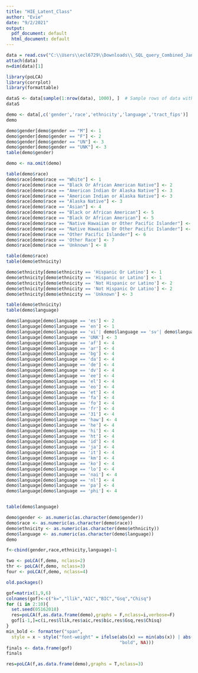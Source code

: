 ---
title: "HIE_Latent_Class"
author: "Evie"
date: "9/2/2021"
output:
  pdf_document: default
  html_document: default
---

```{r}
data = read.csv("C:\\Users\\ecl6729\\Downloads\\_SQL_query_Combined_Jan2019_Jan2021.csv")
attach(data)
n=dim(data)[1]


```

```{r}
library(poLCA)
library(corrplot)
library(formattable)

```


```{r }
dataS <- data[sample(1:nrow(data), 1000), ]  # Sample rows of data with Base R
dataS
```
```{r}
demo <- data[,c('gender','race','ethnicity','language','tract_fips')]
demo
```
```{r}
demo$gender[demo$gender == "M"] <- 1
demo$gender[demo$gender == "F"] <- 2
demo$gender[demo$gender == "UN"] <- 3
demo$gender[demo$gender == "UNK"] <- 3
table(demo$gender)

```
```{r}
demo <- na.omit(demo)
```

```{r}

table(demo$race)
demo$race[demo$race == "White"] <- 1
demo$race[demo$race == "Black Or African American Native"] <- 2
demo$race[demo$race == "American Indian Or Alaska Native"] <- 3
demo$race[demo$race == "American Indian or Alaska Native"] <- 3
demo$race[demo$race == "Alaska Native"] <- 3
demo$race[demo$race == "Asian"] <- 4
demo$race[demo$race == "Black or African American"] <- 5
demo$race[demo$race == "Black Or African American"] <- 5
demo$race[demo$race == "Native Hawaiian or Other Pacific Islander"] <- 6
demo$race[demo$race == "Native Hawaiian Or Other Pacific Islander"] <- 6
demo$race[demo$race == "Other Pacific Islander"] <- 6
demo$race[demo$race == 'Other Race'] <- 7
demo$race[demo$race == 'Unknown'] <- 8

```
```{r}
table(demo$race)
table(demo$ethnicity)
```

```{r}
demo$ethnicity[demo$ethnicity == 'Hispanic Or Latino'] <- 1
demo$ethnicity[demo$ethnicity == 'Hispanic or Latino'] <- 1
demo$ethnicity[demo$ethnicity == 'Not Hispanic or Latino'] <- 2
demo$ethnicity[demo$ethnicity == 'Not Hispanic Or Latino'] <- 2
demo$ethnicity[demo$ethnicity == 'Unknown'] <- 3
```
```{r}
table(demo$ethnicity)
table(demo$language)
```

```{r}
demo$language[demo$language == 'es'] <- 2
demo$language[demo$language == 'en'] <- 1
demo$language[demo$language == 'vi'| demo$language == 'sv'| demo$language == 'gu'| demo$language == 'pl'| demo$language == 'pt'| demo$language == 'ro'| demo$language == 'ru'| demo$language == 'sgn'| demo$language == 'so'| demo$language == 'sr'| demo$language == 'sw'| demo$language == 'th'| demo$language == 'uk'| demo$language == 'und'| demo$language == 'ur'| demo$language == 'vi'| demo$language == 'yi'| demo$language == 'zh'] <- 4
demo$language[demo$language == 'UNK'] <- 3
demo$language[demo$language == 'af'] <- 4
demo$language[demo$language == 'ar'] <- 4
demo$language[demo$language == 'bg'] <- 4
demo$language[demo$language == 'da'] <- 4
demo$language[demo$language == 'de'] <- 4
demo$language[demo$language == 'dv'] <- 4
demo$language[demo$language == 'ee'] <- 4
demo$language[demo$language == 'el'] <- 4
demo$language[demo$language == 'eo'] <- 4
demo$language[demo$language == 'et'] <- 4
demo$language[demo$language == 'fa'] <- 4
demo$language[demo$language == 'fo'] <- 4
demo$language[demo$language == 'fr'] <- 4
demo$language[demo$language == '31'] <- 4
demo$language[demo$language == 'haw'] <- 4
demo$language[demo$language == 'he'] <- 4
demo$language[demo$language == 'hi'] <- 4
demo$language[demo$language == 'ht'] <- 4
demo$language[demo$language == 'id'] <- 4
demo$language[demo$language == 'ja'] <- 4
demo$language[demo$language == 'it'] <- 4
demo$language[demo$language == 'km'] <- 4
demo$language[demo$language == 'ko'] <- 4
demo$language[demo$language == 'lo'] <- 4
demo$language[demo$language == 'nai'] <- 4
demo$language[demo$language == 'nl'] <- 4
demo$language[demo$language == 'pa'] <- 4
demo$language[demo$language == 'phi'] <- 4


table(demo$language)
```

```{r}
demo$gender <- as.numeric(as.character(demo$gender))
demo$race <- as.numeric(as.character(demo$race))
demo$ethnicity <- as.numeric(as.character(demo$ethnicity))
demo$language <- as.numeric(as.character(demo$language))
demo
```

```{r}

f<-cbind(gender,race,ethnicity,language)~1

two <- poLCA(f,demo, nclass=2)
thr <- poLCA(f,demo, nclass=3)
four <- poLCA(f,demo, nclass=4)
```
```{r}
old.packages()
```


```{r}
gof=matrix(1,9,6)
colnames(gof)<-c("k=","llik","AIC","BIC","Gsq","Chisq")
for (i in 2:10){
  set.seed(05162018)
  res=poLCA(f,as.data.frame(demo),graphs = F,nclass=i,verbose=F)
  gof[i-1,]=c(i,res$llik,res$aic,res$bic,res$Gsq,res$Chisq)
}
min_bold <- formatter("span", 
  style = x ~ style("font-weight" = ifelse(abs(x) == min(abs(x)) | abs(abs(x) - min(abs(x)))<=4, 
                                           "bold", NA)))
finals <- data.frame(gof)
finals

```
```{r}
res=poLCA(f,as.data.frame(demo),graphs = T,nclass=3)
```

